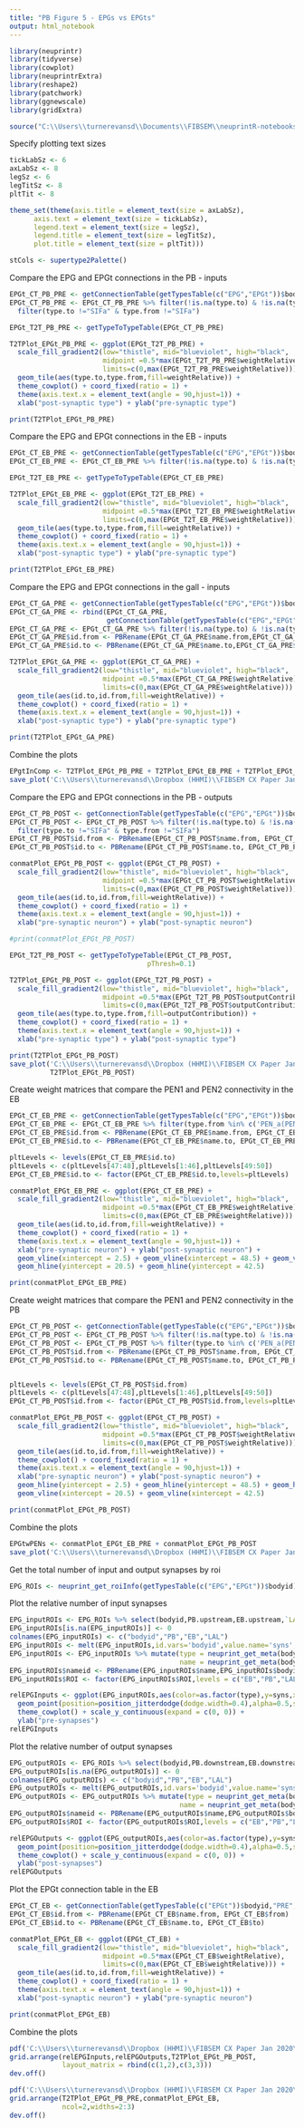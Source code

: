 ```yaml
---
title: "PB Figure 5 - EPGs vs EPGts"
output: html_notebook
---
```



```r
library(neuprintr)
library(tidyverse)
library(cowplot)
library(neuprintrExtra)
library(reshape2)
library(patchwork)
library(ggnewscale)
library(gridExtra)

source("C:\\Users\\turnerevansd\\Documents\\FIBSEM\\neuprintR-notebooks\\PBAnalysisUtils.R")
```

Specify plotting text sizes
```r
tickLabSz <- 6
axLabSz <- 8
legSz <- 6
legTitSz <- 8
pltTit <- 8

theme_set(theme(axis.title = element_text(size = axLabSz), 
      axis.text = element_text(size = tickLabSz),
      legend.text = element_text(size = legSz),
      legend.title = element_text(size = legTitSz),
      plot.title = element_text(size = pltTit)))

stCols <- supertype2Palette()
```

Compare the EPG and EPGt connections in the PB - inputs
```r
EPGt_CT_PB_PRE <- getConnectionTable(getTypesTable(c("EPG","EPGt"))$bodyid,"PRE","PB")
EPGt_CT_PB_PRE <- EPGt_CT_PB_PRE %>% filter(!is.na(type.to) & !is.na(type.from)) %>%
  filter(type.to !="SIFa" & type.from !="SIFa")

EPGt_T2T_PB_PRE <- getTypeToTypeTable(EPGt_CT_PB_PRE)

T2TPlot_EPGt_PB_PRE <- ggplot(EPGt_T2T_PB_PRE) + 
  scale_fill_gradient2(low="thistle", mid="blueviolet", high="black",
                       midpoint =0.5*max(EPGt_T2T_PB_PRE$weightRelative),
                       limits=c(0,max(EPGt_T2T_PB_PRE$weightRelative))) +
  geom_tile(aes(type.to,type.from,fill=weightRelative)) +
  theme_cowplot() + coord_fixed(ratio = 1) + 
  theme(axis.text.x = element_text(angle = 90,hjust=1)) +
  xlab("post-synaptic type") + ylab("pre-synaptic type")

print(T2TPlot_EPGt_PB_PRE)
```

Compare the EPG and EPGt connections in the EB - inputs
```r
EPGt_CT_EB_PRE <- getConnectionTable(getTypesTable(c("EPG","EPGt"))$bodyid,"PRE","EB")
EPGt_CT_EB_PRE <- EPGt_CT_EB_PRE %>% filter(!is.na(type.to) & !is.na(type.from))

EPGt_T2T_EB_PRE <- getTypeToTypeTable(EPGt_CT_EB_PRE)

T2TPlot_EPGt_EB_PRE <- ggplot(EPGt_T2T_EB_PRE) + 
  scale_fill_gradient2(low="thistle", mid="blueviolet", high="black",
                       midpoint =0.5*max(EPGt_T2T_EB_PRE$weightRelative),
                       limits=c(0,max(EPGt_T2T_EB_PRE$weightRelative))) +
  geom_tile(aes(type.to,type.from,fill=weightRelative)) +
  theme_cowplot() + coord_fixed(ratio = 1) + 
  theme(axis.text.x = element_text(angle = 90,hjust=1)) +
  xlab("post-synaptic type") + ylab("pre-synaptic type")

print(T2TPlot_EPGt_EB_PRE)
```

Compare the EPG and EPGt connections in the gall - inputs
```r
EPGt_CT_GA_PRE <- getConnectionTable(getTypesTable(c("EPG","EPGt"))$bodyid,"PRE","LAL(R)")
EPGt_CT_GA_PRE <- rbind(EPGt_CT_GA_PRE,
                        getConnectionTable(getTypesTable(c("EPG","EPGt"))$bodyid,"PRE","CRE(R)"))
EPGt_CT_GA_PRE <- EPGt_CT_GA_PRE %>% filter(!is.na(type.to) & !is.na(type.from))
EPGt_CT_GA_PRE$id.from <- PBRename(EPGt_CT_GA_PRE$name.from,EPGt_CT_GA_PRE$from)
EPGt_CT_GA_PRE$id.to <- PBRename(EPGt_CT_GA_PRE$name.to,EPGt_CT_GA_PRE$to)

T2TPlot_EPGt_GA_PRE <- ggplot(EPGt_CT_GA_PRE) + 
  scale_fill_gradient2(low="thistle", mid="blueviolet", high="black",
                       midpoint =0.5*max(EPGt_CT_GA_PRE$weightRelative),
                       limits=c(0,max(EPGt_CT_GA_PRE$weightRelative))) +
  geom_tile(aes(id.to,id.from,fill=weightRelative)) +
  theme_cowplot() + coord_fixed(ratio = 1) + 
  theme(axis.text.x = element_text(angle = 90,hjust=1)) +
  xlab("post-synaptic type") + ylab("pre-synaptic type")

print(T2TPlot_EPGt_GA_PRE)
```


Combine the plots
```r
EPgtInComp <- T2TPlot_EPGt_PB_PRE + T2TPlot_EPGt_EB_PRE + T2TPlot_EPGt_GA_PRE
save_plot('C:\\Users\\turnerevansd\\Dropbox (HHMI)\\FIBSEM CX Paper Jan 2020\\Figures\\PB\\ForPaper\\EPGtVSSPGInputs.pdf',EPgtInComp, base_width = 16)
```


Compare the EPG and EPGt connections in the PB - outputs
```r
EPGt_CT_PB_POST <- getConnectionTable(getTypesTable(c("EPG","EPGt"))$bodyid,"POST","PB")
EPGt_CT_PB_POST <- EPGt_CT_PB_POST %>% filter(!is.na(type.to) & !is.na(type.from)) %>%
  filter(type.to !="SIFa" & type.from !="SIFa")
EPGt_CT_PB_POST$id.from <- PBRename(EPGt_CT_PB_POST$name.from, EPGt_CT_PB_POST$from)
EPGt_CT_PB_POST$id.to <- PBRename(EPGt_CT_PB_POST$name.to, EPGt_CT_PB_POST$to)

conmatPlot_EPGt_PB_POST <- ggplot(EPGt_CT_PB_POST) + 
  scale_fill_gradient2(low="thistle", mid="blueviolet", high="black",
                       midpoint =0.5*max(EPGt_CT_PB_POST$weightRelative),
                       limits=c(0,max(EPGt_CT_PB_POST$weightRelative))) +
  geom_tile(aes(id.to,id.from,fill=weightRelative)) +
  theme_cowplot() + coord_fixed(ratio = 1) + 
  theme(axis.text.x = element_text(angle = 90,hjust=1)) +
  xlab("pre-synaptic neuron") + ylab("post-synaptic neuron")

#print(conmatPlot_EPGt_PB_POST)

EPGt_T2T_PB_POST <- getTypeToTypeTable(EPGt_CT_PB_POST,
                                  pThresh=0.1)

T2TPlot_EPGt_PB_POST <- ggplot(EPGt_T2T_PB_POST) + 
  scale_fill_gradient2(low="thistle", mid="blueviolet", high="black",
                       midpoint =0.5*max(EPGt_T2T_PB_POST$outputContribution),
                       limits=c(0,max(EPGt_T2T_PB_POST$outputContribution))) +
  geom_tile(aes(type.to,type.from,fill=outputContribution)) +
  theme_cowplot() + coord_fixed(ratio = 1) + 
  theme(axis.text.x = element_text(angle = 90,hjust=1)) +
  xlab("pre-synaptic type") + ylab("post-synaptic type")

print(T2TPlot_EPGt_PB_POST)
save_plot('C:\\Users\\turnerevansd\\Dropbox (HHMI)\\FIBSEM CX Paper Jan 2020\\Figures\\PB\\ForPaper\\EPGtAndEPGPBOutputs.pdf',
          T2TPlot_EPGt_PB_POST)

```


Create weight matrices that compare the PEN1 and PEN2 connectivity in the EB
```r
EPGt_CT_EB_PRE <- getConnectionTable(getTypesTable(c("EPG","EPGt"))$bodyid,"PRE","EB",synThresh= 0)
EPGt_CT_EB_PRE <- EPGt_CT_EB_PRE %>% filter(type.from %in% c('PEN_a(PEN1)','PEN_b(PEN2)'))
EPGt_CT_EB_PRE$id.from <- PBRename(EPGt_CT_EB_PRE$name.from, EPGt_CT_EB_PRE$from)
EPGt_CT_EB_PRE$id.to <- PBRename(EPGt_CT_EB_PRE$name.to, EPGt_CT_EB_PRE$to)

pltLevels <- levels(EPGt_CT_EB_PRE$id.to)
pltLevels <- c(pltLevels[47:48],pltLevels[1:46],pltLevels[49:50])
EPGt_CT_EB_PRE$id.to <- factor(EPGt_CT_EB_PRE$id.to,levels=pltLevels)

conmatPlot_EPGt_EB_PRE <- ggplot(EPGt_CT_EB_PRE) + 
  scale_fill_gradient2(low="thistle", mid="blueviolet", high="black",
                       midpoint =0.5*max(EPGt_CT_EB_PRE$weightRelative),
                       limits=c(0,max(EPGt_CT_EB_PRE$weightRelative))) +
  geom_tile(aes(id.to,id.from,fill=weightRelative)) +
  theme_cowplot() + coord_fixed(ratio = 1) + 
  theme(axis.text.x = element_text(angle = 90,hjust=1)) +
  xlab("pre-synaptic neuron") + ylab("post-synaptic neuron") +
  geom_vline(xintercept = 2.5) + geom_vline(xintercept = 48.5) + geom_vline(xintercept = 50.5) +
  geom_hline(yintercept = 20.5) + geom_hline(yintercept = 42.5)

print(conmatPlot_EPGt_EB_PRE)
```

Create weight matrices that compare the PEN1 and PEN2 connectivity in the PB
```r
EPGt_CT_PB_POST <- getConnectionTable(getTypesTable(c("EPG","EPGt"))$bodyid,"POST","PB",synThresh= 0)
EPGt_CT_PB_POST <- EPGt_CT_PB_POST %>% filter(!is.na(type.to) & !is.na(type.from))
EPGt_CT_PB_POST <- EPGt_CT_PB_POST %>% filter(type.to %in% c('PEN_a(PEN1)','PEN_b(PEN2)'))
EPGt_CT_PB_POST$id.from <- PBRename(EPGt_CT_PB_POST$name.from, EPGt_CT_PB_POST$from)
EPGt_CT_PB_POST$id.to <- PBRename(EPGt_CT_PB_POST$name.to, EPGt_CT_PB_POST$to)


pltLevels <- levels(EPGt_CT_PB_POST$id.from)
pltLevels <- c(pltLevels[47:48],pltLevels[1:46],pltLevels[49:50])
EPGt_CT_PB_POST$id.from <- factor(EPGt_CT_PB_POST$id.from,levels=pltLevels)

conmatPlot_EPGt_PB_POST <- ggplot(EPGt_CT_PB_POST) + 
  scale_fill_gradient2(low="thistle", mid="blueviolet", high="black",
                       midpoint =0.5*max(EPGt_CT_PB_POST$weightRelative),
                       limits=c(0,max(EPGt_CT_PB_POST$weightRelative))) +
  geom_tile(aes(id.to,id.from,fill=weightRelative)) +
  theme_cowplot() + coord_fixed(ratio = 1) + 
  theme(axis.text.x = element_text(angle = 90,hjust=1)) +
  xlab("pre-synaptic neuron") + ylab("post-synaptic neuron") +
  geom_hline(yintercept = 2.5) + geom_hline(yintercept = 48.5) + geom_hline(yintercept = 50.5) +
  geom_vline(xintercept = 20.5) + geom_vline(xintercept = 42.5)

print(conmatPlot_EPGt_PB_POST)
```

Combine the plots
```r
EPGtwPENs <- conmatPlot_EPGt_EB_PRE + conmatPlot_EPGt_PB_POST
save_plot('C:\\Users\\turnerevansd\\Dropbox (HHMI)\\FIBSEM CX Paper Jan 2020\\Figures\\PB\\ForPaper\\EPGtwPENs.pdf',EPGtwPENs, base_width = 12)
```

Get the total number of input and output synapses by roi
```r
EPG_ROIs <- neuprint_get_roiInfo(getTypesTable(c("EPG","EPGt"))$bodyid)
```

Plot the relative number of input synapses
```r
EPG_inputROIs <- EPG_ROIs %>% select(bodyid,PB.upstream,EB.upstream,`LAL(R).upstream`)
EPG_inputROIs[is.na(EPG_inputROIs)] <- 0
colnames(EPG_inputROIs) <- c("bodyid","PB","EB","LAL")
EPG_inputROIs <- melt(EPG_inputROIs,id.vars='bodyid',value.name='syns',variable.name = 'ROI')
EPG_inputROIs <- EPG_inputROIs %>% mutate(type = neuprint_get_meta(bodyid)$type,
                                          name = neuprint_get_meta(bodyid)$name)
EPG_inputROIs$nameid <- PBRename(EPG_inputROIs$name,EPG_inputROIs$bodyid)
EPG_inputROIs$ROI <- factor(EPG_inputROIs$ROI,levels = c("EB","PB","LAL"))

relEPGInputs <- ggplot(EPG_inputROIs,aes(color=as.factor(type),y=syns,x=ROI)) +
  geom_point(position=position_jitterdodge(dodge.width=0.4),alpha=0.5,size=3) +
  theme_cowplot() + scale_y_continuous(expand = c(0, 0)) + 
  ylab("pre-synapses")
relEPGInputs
```

Plot the relative number of output synapses
```r
EPG_outputROIs <- EPG_ROIs %>% select(bodyid,PB.downstream,EB.downstream,`LAL(R).downstream`)
EPG_outputROIs[is.na(EPG_outputROIs)] <- 0
colnames(EPG_outputROIs) <- c("bodyid","PB","EB","LAL")
EPG_outputROIs <- melt(EPG_outputROIs,id.vars='bodyid',value.name='syns',variable.name = 'ROI')
EPG_outputROIs <- EPG_outputROIs %>% mutate(type = neuprint_get_meta(bodyid)$type,
                                          name = neuprint_get_meta(bodyid)$name)
EPG_outputROIs$nameid <- PBRename(EPG_outputROIs$name,EPG_outputROIs$bodyid)
EPG_outputROIs$ROI <- factor(EPG_outputROIs$ROI,levels = c("EB","PB","LAL"))

relEPGOutputs <- ggplot(EPG_outputROIs,aes(color=as.factor(type),y=syns,x=ROI)) +
  geom_point(position=position_jitterdodge(dodge.width=0.4),alpha=0.5,size=3) +
  theme_cowplot() + scale_y_continuous(expand = c(0, 0)) + 
  ylab("post-synapses")
relEPGOutputs
```

Plot the EPGt connection table in the EB
```r
EPGt_CT_EB <- getConnectionTable(getTypesTable(c("EPGt"))$bodyid,"PRE","EB")
EPGt_CT_EB$id.from <- PBRename(EPGt_CT_EB$name.from, EPGt_CT_EB$from)
EPGt_CT_EB$id.to <- PBRename(EPGt_CT_EB$name.to, EPGt_CT_EB$to)

conmatPlot_EPGt_EB <- ggplot(EPGt_CT_EB) + 
  scale_fill_gradient2(low="thistle", mid="blueviolet", high="black",
                       midpoint =0.5*max(EPGt_CT_EB$weightRelative),
                       limits=c(0,max(EPGt_CT_EB$weightRelative))) +
  geom_tile(aes(id.to,id.from,fill=weightRelative)) +
  theme_cowplot() + coord_fixed(ratio = 1) + 
  theme(axis.text.x = element_text(angle = 90,hjust=1)) +
  xlab("post-synaptic neuron") + ylab("pre-synaptic neuron")

print(conmatPlot_EPGt_EB)
```


Combine the plots
```r
pdf('C:\\Users\\turnerevansd\\Dropbox (HHMI)\\FIBSEM CX Paper Jan 2020\\Figures\\PB\\ForPaper\\EPGtOverview1.pdf', width = unit(8,"in"), height = unit(6,"in"))
grid.arrange(relEPGInputs,relEPGOutputs,T2TPlot_EPGt_PB_POST,
             layout_matrix = rbind(c(1,2),c(3,3)))
dev.off()

pdf('C:\\Users\\turnerevansd\\Dropbox (HHMI)\\FIBSEM CX Paper Jan 2020\\Figures\\PB\\ForPaper\\EPGtOverview2.pdf', width = unit(8,"in"), height = unit(8,"in"))
grid.arrange(T2TPlot_EPGt_PB_PRE,conmatPlot_EPGt_EB,
             ncol=2,widths=2:3)
dev.off()
```
